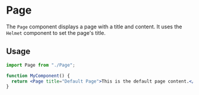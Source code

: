 

<Meta of={Page} />

# Page

The `Page` component displays a page with a title and content. It uses the `Helmet` component to set the page's title.

## Usage

```jsx
import Page from "./Page";

function MyComponent() {
  return <Page title="Default Page">This is the default page content.</Page>;
}
```
